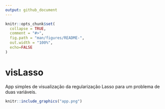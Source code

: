 ```yaml
---
output: github_document
---
```


<!-- README.md is generated from README.Rmd. Please edit that file -->

```r
knitr::opts_chunk$set(
  collapse = TRUE,
  comment = "#>",
  fig.path = "man/figures/README-",
  out.width = "100%",
  echo=FALSE
)
```

# visLasso

App simples de visualização da regularização Lasso para um problema de duas variáveis.

```r
knitr::include_graphics("app.png")
```

